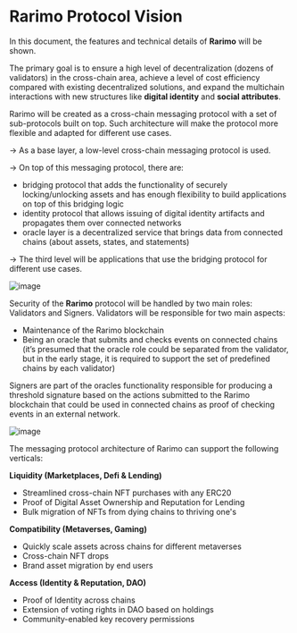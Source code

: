 ---
---

# Rarimo Protocol Vision

In this document, the features and technical details of **Rarimo** will be shown.

The primary goal is to ensure a high level of decentralization (dozens of validators) in the cross-chain area, achieve a
level of cost efficiency compared with existing decentralized solutions, and expand the multichain interactions with new
structures like **digital identity** and **social attributes**.

Rarimo will be created as a cross-chain messaging protocol with a set of sub-protocols built on top. Such architecture
will make the protocol more flexible and adapted for different use cases.

→ As a base layer, a low-level cross-chain messaging protocol is used.

→ On top of this messaging protocol, there are:

- bridging protocol that adds the functionality of securely locking/unlocking assets and has enough flexibility to build
  applications on top of this bridging logic
- identity protocol that allows issuing of digital identity artifacts and propagates them over connected networks
- oracle layer is a decentralized service that brings data from connected chains (about assets, states, and statements)

→ The third level will be applications that use the bridging protocol for different use cases.

<p><Image img={require('./protocol-layers.png')} alt="image" /></p>

Security of the **Rarimo** protocol will be handled by two main roles: Validators and Signers. Validators will be
responsible for two main aspects:

- Maintenance of the Rarimo blockchain
- Being an oracle that submits and checks events on connected chains (it’s presumed that the oracle role could be
  separated from the validator, but in the early stage, it is required to support the set of predefined chains by each
  validator)

Signers are part of the oracles functionality responsible for producing a threshold signature based on the actions
submitted to the Rarimo blockchain that could be used in connected chains as proof of checking events in an external
network.

<p><Image img={require('./validator.png')} alt="image" /></p>

The messaging protocol architecture of Rarimo can support the following verticals:

**Liquidity (Marketplaces, Defi & Lending)**

- Streamlined cross-chain NFT purchases with any ERC20
- Proof of Digital Asset Ownership and Reputation for Lending
- Bulk migration of NFTs from dying chains to thriving one's

**Compatibility (Metaverses, Gaming)**

- Quickly scale assets across chains for different metaverses
- Cross-chain NFT drops
- Brand asset migration by end users

**Access (Identity & Reputation, DAO)**

- Proof of Identity across chains
- Extension of voting rights in DAO based on holdings
- Community-enabled key recovery permissions
